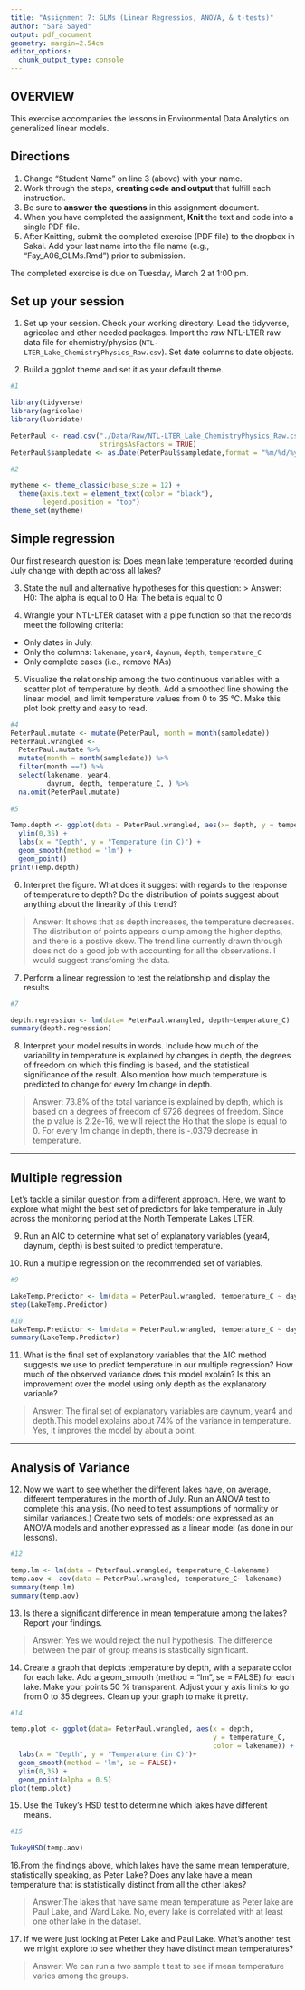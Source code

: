 ```yaml
---
title: "Assignment 7: GLMs (Linear Regressios, ANOVA, & t-tests)"
author: "Sara Sayed"
output: pdf_document
geometry: margin=2.54cm
editor_options: 
  chunk_output_type: console
---
```


## OVERVIEW

This exercise accompanies the lessons in Environmental Data Analytics on generalized linear models. 

## Directions
1. Change "Student Name" on line 3 (above) with your name.
2. Work through the steps, **creating code and output** that fulfill each instruction.
3. Be sure to **answer the questions** in this assignment document.
4. When you have completed the assignment, **Knit** the text and code into a single PDF file.
5. After Knitting, submit the completed exercise (PDF file) to the dropbox in Sakai. Add your last name into the file name (e.g., "Fay_A06_GLMs.Rmd") prior to submission.

The completed exercise is due on Tuesday, March 2 at 1:00 pm.

## Set up your session 
1. Set up your session. Check your working directory. Load the tidyverse, agricolae and other needed packages. Import the *raw* NTL-LTER raw data file for chemistry/physics (`NTL-LTER_Lake_ChemistryPhysics_Raw.csv`). Set date columns to date objects.

2. Build a ggplot theme and set it as your default theme.

```r
#1

library(tidyverse)
library(agricolae)
library(lubridate)

PeterPaul <- read.csv("./Data/Raw/NTL-LTER_Lake_ChemistryPhysics_Raw.csv", 
                      stringsAsFactors = TRUE)
PeterPaul$sampledate <- as.Date(PeterPaul$sampledate,format = "%m/%d/%y")

#2

mytheme <- theme_classic(base_size = 12) +
  theme(axis.text = element_text(color = "black"), 
        legend.position = "top")
theme_set(mytheme)

```

## Simple regression
Our first research question is: Does mean lake temperature recorded during July change with depth across all lakes?

3. State the null and alternative hypotheses for this question:
> Answer:
H0: The alpha is equal to 0
Ha: The beta is equal to 0


4.  Wrangle your NTL-LTER dataset with a pipe function so that the records meet the following criteria: 
 * Only dates in July. 
 * Only the columns: `lakename`, `year4`, `daynum`, `depth`, `temperature_C`
 * Only complete cases (i.e., remove NAs)

5. Visualize the relationship among the two continuous variables with a scatter plot of temperature by depth. Add a smoothed line showing the linear model, and limit temperature values from 0 to 35 °C. Make this plot look pretty and easy to read.

```r
#4
PeterPaul.mutate <- mutate(PeterPaul, month = month(sampledate))
PeterPaul.wrangled <-
  PeterPaul.mutate %>%
  mutate(month = month(sampledate)) %>%
  filter(month ==7) %>%
  select(lakename, year4, 
         daynum, depth, temperature_C, ) %>%
  na.omit(PeterPaul.mutate)
  
#5

Temp.depth <- ggplot(data = PeterPaul.wrangled, aes(x= depth, y = temperature_C)) +
  ylim(0,35) +
  labs(x = "Depth", y = "Temperature (in C)") +
  geom_smooth(method = 'lm') +
  geom_point()
print(Temp.depth)

```


6. Interpret the figure. What does it suggest with regards to the response of temperature to depth? Do the distribution of points suggest about anything about the linearity of this trend?

> Answer: It shows that as depth increases, the temperature decreases. The distribution of points appears clump among the higher depths, and there is a postive skew. The trend line currently drawn through does not do a good job with accounting for all the observations. I would suggest transfoming the data.


7. Perform a linear regression to test the relationship and display the results

```r
#7

depth.regression <- lm(data= PeterPaul.wrangled, depth~temperature_C)
summary(depth.regression)
```


8. Interpret your model results in words. Include how much of the variability in temperature is explained by changes in depth, the degrees of freedom on which this finding is based, and the statistical significance of the result. Also mention how much temperature is predicted to change for every 1m change in depth. 

> Answer: 73.8% of the total variance is explained by depth, which is based on a degrees of freedom of 9726 degrees of freedom. Since the p value is 2.2e-16, we will reject the Ho that the slope is equal to 0. For every 1m change in depth, there is -.0379 decrease in temperature.  


---

## Multiple regression
Let's tackle a similar question from a different approach. Here, we want to explore what might the best set of predictors for lake temperature in July across the monitoring period at the North Temperate Lakes LTER. 


9. Run an AIC to determine what set of explanatory variables (year4, daynum, depth) is best suited to predict temperature.

10. Run a multiple regression on the recommended set of variables. 

```r
#9

LakeTemp.Predictor <- lm(data = PeterPaul.wrangled, temperature_C ~ daynum + year4 +depth)
step(LakeTemp.Predictor)

#10
LakeTemp.Predictor <- lm(data = PeterPaul.wrangled, temperature_C ~ daynum + year4 +depth)
summary(LakeTemp.Predictor)

```

11. What is the final set of explanatory variables that the AIC method suggests we use to predict temperature in our multiple regression? How much of the observed variance does this model explain? Is this an improvement over the model using only depth as the explanatory variable?

> Answer: The final set of explanatory variables are daynum, year4 and depth.This model explains about 74% of the variance in temperature. Yes, it improves the model by about a point. 



---
## Analysis of Variance

12. Now we want to see whether the different lakes have, on average, different temperatures in the month of July. Run an ANOVA test to complete this analysis. (No need to test assumptions of normality or similar variances.) Create two sets of models: one expressed as an ANOVA models and another expressed as a linear model (as done in our lessons).

```r
#12

temp.lm <- lm(data = PeterPaul.wrangled, temperature_C~lakename)
temp.aov <- aov(data = PeterPaul.wrangled, temperature_C~ lakename)
summary(temp.lm)
summary(temp.aov)

```

13. Is there a significant difference in mean temperature among the lakes? Report your findings. 

> Answer: Yes we would reject the null hypothesis. The difference between the pair of group means is stastically significant.



14. Create a graph that depicts temperature by depth, with a separate color for each lake. Add a geom_smooth (method = "lm", se = FALSE) for each lake. Make your points 50 % transparent. Adjust your y axis limits to go from 0 to 35 degrees. Clean up your graph to make it pretty. 

```r
#14.

temp.plot <- ggplot(data= PeterPaul.wrangled, aes(x = depth, 
                                                  y = temperature_C,
                                                  color = lakename)) + 
  labs(x = "Depth", y = "Temperature (in C)")+
  geom_smooth(method = 'lm', se = FALSE)+
  ylim(0,35) +
  geom_point(alpha = 0.5)
plot(temp.plot)
```

15. Use the Tukey's HSD test to determine which lakes have different means.

```r
#15

TukeyHSD(temp.aov)
```

16.From the findings above, which lakes have the same mean temperature, statistically speaking, as Peter Lake? Does any lake have a mean temperature that is statistically distinct from all the other lakes?

>Answer:The lakes that have same mean temperature as Peter lake are Paul Lake, and Ward Lake. No, every lake is correlated with at least one other lake in the dataset.

 

17. If we were just looking at Peter Lake and Paul Lake. What's another test we might explore to see whether they have distinct mean temperatures? 

>Answer: We can run a two sample t test to see if mean temperature varies among the groups. 


